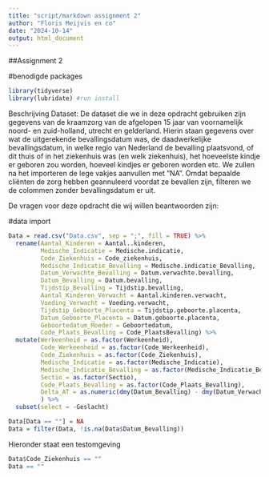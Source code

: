 ---
title: "script/markdown assignment 2"
author: "Floris Meijvis en co"
date: "2024-10-14"
output: html_document
---
##Assignment 2

#benodigde packages
```{r}
library(tidyverse)
library(lubridate) #run install

```
Beschrijving Dataset:
De dataset die we in deze opdracht gebruiken zijn gegevens van de kraamzorg van de afgelopen 15 jaar van voornamelijk noord- en zuid-holland, utrecht en gelderland. Hierin staan gegevens over wat de uitgerekende bevallingsdatum was, de daadwerkelijke bevallingsdatum, in welke regio van Nederland de bevalling plaatsvond, of dit thuis of in het ziekenhuis was (en welk ziekenhuis), het hoeveelste kindje er geboren zou worden, hoeveel kindjes er geboren worden etc. We zullen na het importeren de lege vakjes aanvullen met "NA". Omdat bepaalde cliënten de zorg hebben geannuleerd voordat ze bevallen zijn, filteren we de colommen zonder bevallingsdatum er uit. 

De vragen voor deze opdracht die wij willen beantwoorden zijn:


#data import
```{r}
Data = read.csv("Data.csv", sep = ";", fill = TRUE) %>%
  rename(Aantal_Kinderen = Aantal..kinderen, 
         Medische_Indicatie = Medische.indicatie,
         Code_Ziekenhuis = Code_ziekenhuis,
         Medische_Indicatie_Bevalling = Medische.indicatie_Bevalling,
         Datum_Verwachte_Bevalling = Datum.verwachte.bevalling,
         Datum_Bevalling = Datum.bevalling,
         Tijdstip_Bevalling = Tijdstip.bevalling,
         Aantal_Kinderen_Verwacht = Aantal.kinderen.verwacht,
         Voeding_Verwacht = Voeding.verwacht,
         Tijdstip_Geboorte_Placenta = Tijdstip.geboorte.placenta,
         Datum_Geboorte_Placenta = Datum.geboorte.placenta,
         Geboortedatum_Moeder = Geboortedatum,
         Code_Plaats_Bevalling = Code_PlaatsBevalling) %>%
  mutate(Werkeenheid = as.factor(Werkeenheid),
         Code_Werkeenheid = as.factor(Code_Werkeenheid),
         Code_Ziekenhuis = as.factor(Code_Ziekenhuis),
         Medische_Indicatie = as.factor(Medische_Indicatie),
         Medische_Indicatie_Bevalling = as.factor(Medische_Indicatie_Bevalling),
         Sectio = as.factor(Sectio),
         Code_Plaats_Bevalling = as.factor(Code_Plaats_Bevalling),
         Delta_AT = as.numeric(dmy(Datum_Bevalling) - dmy(Datum_Verwachte_Bevalling))   #verschil tussen uitgerekende en daadwerkelijke bevallingsdatum in dagen (negatief = eerder bevallen dan)
         ) %>%
  subset(select = -Geslacht)

Data[Data == ""] = NA
Data = filter(Data, !is.na(Data$Datum_Bevalling))
```

Hieronder staat een testomgeving

```{r}
Data$Code_Ziekenhuis == "" 
Data == ""
```
